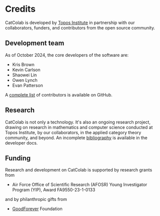 
# Credits

CatColab is developed by [Topos Institute](https://topos.site/) in partnership
with our collaborators, funders, and contributors from the open source
community.

## Development team

As of October 2024, the core developers of the software are:

- Kris Brown
- Kevin Carlson
- Shaowei Lin
- Owen Lynch
- Evan Patterson

A [complete
list](https://github.com/ToposInstitute/CatColab/graphs/contributors) of
contributors is available on GitHub.

## Research

CatColab is not only a technology. It's also an ongoing research project,
drawing on research in mathematics and computer science conducted at Topos
Institute, by our collaborators, in the applied category theory community, and
beyond. An incomplete <A href="/dev/bib-0001.xml">bibliography</A> is available
in the developer docs.

## Funding

Research and development on CatColab is supported by research grants from

- Air Force Office of Scientific Research (AFOSR) Young Investigator Program
  (YIP), Award FA9550-23-1-0133

and by philanthropic gifts from

- [GoodForever](https://www.goodforever.org/foundation) Foundation
